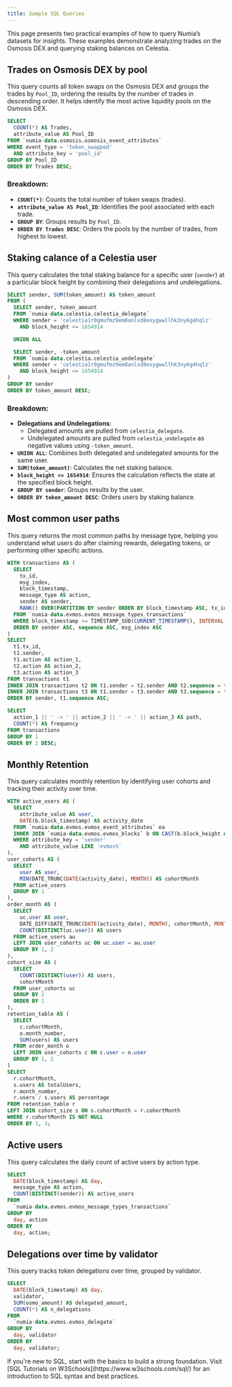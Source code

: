 ```yaml
---
title: Sample SQL Queries
---
```



This page presents two practical examples of how to query Numia’s datasets for insights. These examples demonstrate analyzing trades on the Osmosis DEX and querying staking balances on Celestia.

## Trades on Osmosis DEX by pool

This query counts all token swaps on the Osmosis DEX and groups the trades by `Pool_ID`, ordering the results by the number of trades in descending order. It helps identify the most active liquidity pools on the Osmosis DEX.

```sql
SELECT
  COUNT(*) AS Trades,
  attribute_value AS Pool_ID
FROM `numia-data.osmosis.osmosis_event_attributes`
WHERE event_type = 'token_swapped'  
  AND attribute_key = 'pool_id'
GROUP BY Pool_ID
ORDER BY Trades DESC;
```

### Breakdown:
- **`COUNT(*)`**: Counts the total number of token swaps (trades).  
- **`attribute_value AS Pool_ID`**: Identifies the pool associated with each trade.  
- **`GROUP BY`**: Groups results by `Pool_ID`.  
- **`ORDER BY Trades DESC`**: Orders the pools by the number of trades, from highest to lowest.  


## Staking calance of a Celestia user

This query calculates the total staking balance for a specific user (`sender`) at a particular block height by combining their delegations and undelegations.

```sql
SELECT sender, SUM(token_amount) AS token_amount
FROM (
  SELECT sender, token_amount 
  FROM `numia-data.celestia.celestia_delegate`
  WHERE sender = 'celestia1r0gmufmz9em8anlxd8exygwwllhk3ny6g4hqlz'
    AND block_height <= 1654914

  UNION ALL

  SELECT sender, -token_amount
  FROM `numia-data.celestia.celestia_undelegate`
  WHERE sender = 'celestia1r0gmufmz9em8anlxd8exygwwllhk3ny6g4hqlz'
    AND block_height <= 1654914
)
GROUP BY sender
ORDER BY token_amount DESC;
```

### Breakdown:
- **Delegations and Undelegations**:  
  - Delegated amounts are pulled from `celestia_delegate`.  
  - Undelegated amounts are pulled from `celestia_undelegate` as negative values using `-token_amount`.  
- **`UNION ALL`**: Combines both delegated and undelegated amounts for the same user.  
- **`SUM(token_amount)`**: Calculates the net staking balance.  
- **`block_height <= 1654914`**: Ensures the calculation reflects the state at the specified block height.  
- **`GROUP BY sender`**: Groups results by the user.  
- **`ORDER BY token_amount DESC`**: Orders users by staking balance.


## Most common user paths
This query returns the most common paths by message type, helping you understand what users do after claiming rewards, delegating tokens, or performing other specific actions.

```sql
WITH transactions AS (
  SELECT
    tx_id,
    msg_index,
    block_timestamp,
    message_type AS action,
    sender AS sender,
    RANK() OVER(PARTITION BY sender ORDER BY block_timestamp ASC, tx_id ASC, msg_index ASC) AS sequence
  FROM `numia-data.evmos.evmos_message_types_transactions`
  WHERE block_timestamp >= TIMESTAMP_SUB(CURRENT_TIMESTAMP(), INTERVAL 90 DAY)
  ORDER BY sender ASC, sequence ASC, msg_index ASC
)
SELECT 
  t1.tx_id,
  t1.sender,
  t1.action AS action_1,
  t2.action AS action_2,
  t3.action AS action_3
FROM transactions t1
INNER JOIN transactions t2 ON t1.sender = t2.sender AND t2.sequence = t1.sequence + 1 AND t1.action <> t2.action
INNER JOIN transactions t3 ON t1.sender = t3.sender AND t3.sequence = t1.sequence + 2 AND t1.action <> t2.action
ORDER BY sender, t1.sequence ASC;

SELECT 
  action_1 || ' -> ' || action_2 || ' -> ' || action_3 AS path,
  COUNT(*) AS frequency
FROM transactions
GROUP BY 1
ORDER BY 2 DESC;
```

## Monthly Retention
This query calculates monthly retention by identifying user cohorts and tracking their activity over time.

```sql
WITH active_users AS (
  SELECT 
    attribute_value AS user,
    DATE(b.block_timestamp) AS activity_date
  FROM `numia-data.evmos.evmos_event_attributes` ea
  INNER JOIN `numia-data.evmos.evmos_blocks` b ON CAST(b.block_height AS INT64) = ea.block_height
  WHERE attribute_key = 'sender'
    AND attribute_value LIKE 'evmos%'
),
user_cohorts AS (
  SELECT 
    user AS user,
    MIN(DATE_TRUNC(DATE(activity_date), MONTH)) AS cohortMonth
  FROM active_users
  GROUP BY 1
),
order_month AS (
  SELECT 
    uc.user AS user,
    DATE_DIFF(DATE_TRUNC(DATE(activity_date), MONTH), cohortMonth, MONTH) AS month_number,
    COUNT(DISTINCT(uc.user)) AS users
  FROM active_users au
  LEFT JOIN user_cohorts uc ON uc.user = au.user
  GROUP BY 1, 2
),
cohort_size AS (
  SELECT  
    COUNT(DISTINCT(user)) AS users, 
    cohortMonth
  FROM user_cohorts uc
  GROUP BY 2
  ORDER BY 1
),
retention_table AS (
  SELECT  
    c.cohortMonth, 
    o.month_number, 
    SUM(users) AS users
  FROM order_month o
  LEFT JOIN user_cohorts c ON c.user = o.user
  GROUP BY 1, 2
)
SELECT  
  r.cohortMonth, 
  s.users AS totalUsers,
  r.month_number, 
  r.users / s.users AS percentage
FROM retention_table r
LEFT JOIN cohort_size s ON s.cohortMonth = r.cohortMonth
WHERE r.cohortMonth IS NOT NULL
ORDER BY 1, 3;
```

## Active users
This query calculates the daily count of active users by action type.

```sql
SELECT
  DATE(block_timestamp) AS day,
  message_type AS action,
  COUNT(DISTINCT(sender)) AS active_users
FROM 
  `numia-data.evmos.evmos_message_types_transactions`
GROUP BY 
  day, action
ORDER BY 
  day, action;
```

## Delegations over time by validator
This query tracks token delegations over time, grouped by validator.

```sql
SELECT 
  DATE(block_timestamp) AS day,
  validator,
  SUM(osmo_amount) AS delegated_amount,
  COUNT(*) AS n_delegations
FROM 
  `numia-data.evmos.evmos_delegate`
GROUP BY
  day, validator
ORDER BY
  day, validator;
```

<Callout type="success" title="Tip">
If you're new to SQL, start with the basics to build a strong foundation. Visit [SQL Tutorials on W3Schools](https://www.w3schools.com/sql/) for an introduction to SQL syntax and best practices.
</Callout>

